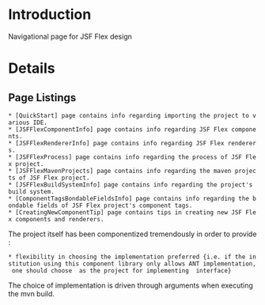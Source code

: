 = Introduction =

Navigational page for JSF Flex design

= Details =

==Page Listings==
 * [QuickStart] page contains info regarding importing the project to various IDE.
 * [JSFFlexComponentInfo] page contains info regarding JSF Flex components.
 * [JSFFlexRendererInfo] page contains info regarding JSF Flex renderers.
 * [JSFFlexProcess] page contains info regarding the process of JSF Flex project.
 * [JSFFlexMavenProjects] page contains info regarding the maven projects of JSF Flex project.
 * [JSFFlexBuildSystemInfo] page contains info regarding the project's build system.
 * [ComponentTagsBondableFieldsInfo] page contains info regarding the bondable fields of JSF Flex project's component tags.
 * [CreatingNewComponentTip] page contains tips in creating new JSF Flex components and renderers.

The project itself has been componentized tremendously in order to provide :
 * flexibility in choosing the implementation preferred {i.e. if the institution using this component library only allows ANT implementation, one should choose {{{antFlexTaskRunnerImpl}}} as the project for implementing {{{_FlexTaskRunner}}} interface}


The choice of implementation is driven through arguments when executing the mvn build.